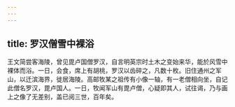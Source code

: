 ```yaml
---
---
---
```

title: 罗汉僧雪中裸浴
---



王文简尝客海陵，曾见毘卢国僧罗汉，自言明英宗时土木之变始来华，能於风雪中裸体而浴。一日，会食，席上有胡桃，罗汉以齿碎之，凡数十枚。旧住通州之军山，以迁滨海界，徙居海陵。高邮牧某之祖传有小像一轴，有一老僧相向坐，自记此僧名罗汉，毘卢国人。一日，牧闻军山有毘卢僧，心疑即其人，试往谒，乃与画上之像了无差别，盖已阅三世，百年矣。